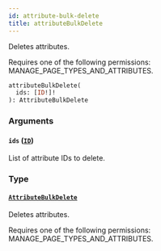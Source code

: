 ```yaml
---
id: attribute-bulk-delete
title: attributeBulkDelete
---
```


Deletes attributes.

Requires one of the following permissions: MANAGE_PAGE_TYPES_AND_ATTRIBUTES.

```graphql
attributeBulkDelete(
  ids: [ID!]!
): AttributeBulkDelete
```

### Arguments

#### `ids` ([`ID`](../../../developer/api-reference/scalars/id))

List of attribute IDs to delete.

### Type

#### [`AttributeBulkDelete`](../../../developer/api-reference/objects/attribute-bulk-delete)

Deletes attributes.

Requires one of the following permissions: MANAGE_PAGE_TYPES_AND_ATTRIBUTES.
